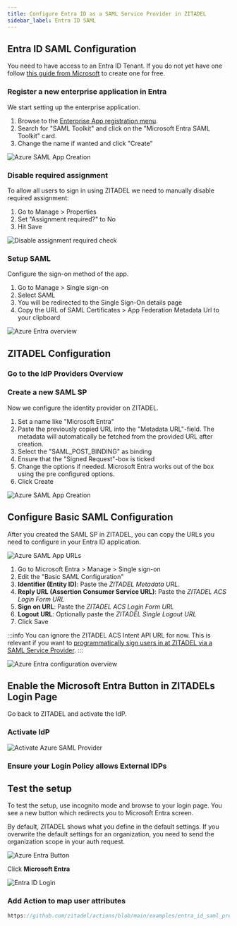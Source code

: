 ```yaml
---
title: Configure Entra ID as a SAML Service Provider in ZITADEL
sidebar_label: Entra ID SAML
---
```



<Intro provider="Entra ID (former Azure Active Directory)"/>

## Entra ID SAML Configuration

You need to have access to an Entra ID Tenant. If you do not yet have one follow [this guide from Microsoft](https://docs.microsoft.com/en-us/azure/active-directory/develop/quickstart-create-new-tenant) to create one for free.

### Register a new enterprise application in Entra

We start setting up the enterprise application.

1. Browse to the [Enterprise App registration menu](https://entra.microsoft.com/#view/Microsoft_AAD_IAM/AppGalleryBladeV2).
2. Search for "SAML Toolkit" and click on the "Microsoft Entra SAML Toolkit" card.
3. Change the name if wanted and click "Create"

![Azure SAML App Creation](/img/guides/azure_saml_app_create.png)

### Disable required assignment

To allow all users to sign in using ZITADEL we need to manually disable required assignment:

1. Go to Manage > Properties
2. Set "Assignment required?" to No
3. Hit Save

![Disable assignment required check](/img/guides/azure_disable_assignment_required.png)

### Setup SAML

Configure the sign-on method of the app.

1. Go to Manage > Single sign-on
2. Select SAML
3. You will be redirected to the Single Sign-On details page
4. Copy the URL of SAML Certificates > App Federation Metadata Url to your clipboard

![Azure Entra overview](/img/guides/azure_saml_overview.png)

## ZITADEL Configuration

### Go to the IdP Providers Overview

<IDPsOverview templates="SAML SP"/>

### Create a new SAML SP

Now we configure the identity provider on ZITADEL.

1. Set a name like "Microsoft Entra"
2. Paste the previously copied URL into the "Metadata URL"-field. The metadata will automatically be fetched from the provided URL after creation.
3. Select the "SAML_POST_BINDING" as binding
4. Ensure that the "Signed Request"-box is ticked
5. Change the options if needed. Microsoft Entra works out of the box using the pre configured options.
6. Click Create

<GeneralConfigDescription provider_account="Microsoft account" />

![Azure SAML App Creation](/img/guides/zitadel_azure_saml_provider.png)

## Configure Basic SAML Configuration

After you created the SAML SP in ZITADEL, you can copy the URLs you need to configure in your Entra ID application.

![Azure SAML App URLs](/img/guides/zitadel_azure_saml_provider_urls.png)

1. Go to Microsoft Entra > Manage > Single sign-on
2. Edit the "Basic SAML Configuration"
3. **Identifier (Entity ID)**: Paste the *ZITADEL Metadata URL*.
4. **Reply URL (Assertion Consumer Service URL)**: Paste the *ZITADEL ACS Login Form URL*
5. **Sign on URL**: Paste the *ZITADEL ACS Login Form URL*
5. **Logout URL**: Optionally paste the *ZITADEL Single Logout URL*
6. Click Save

:::info
You can ignore the ZITADEL ACS Intent API URL for now.
This is relevant if you want to [programmatically sign users in at ZITADEL via a SAML Service Provider](/guides/integrate/login-ui/external-login).
:::

![Azure Entra configuration overview](/img/guides/azure_saml_overview2.png)

## Enable the Microsoft Entra Button in ZITADELs Login Page

Go back to ZITADEL and activate the IdP.

### Activate IdP

<Activate/>

![Activate Azure SAML Provider](/img/guides/zitadel_activate_azure_saml.png)

### Ensure your Login Policy allows External IDPs

<CustomLoginPolicy/>

## Test the setup

<p>
To test the setup, use incognito mode and browse to your login page.
You see a new button which redirects you to Microsoft Entra screen.
</p>

By default, ZITADEL shows what you define in the default settings.
If you overwrite the default settings for an organization, you need to send the organization scope in your auth request.

![Azure Entra Button](/img/guides/zitadel_login_azure_saml.png)

Click **Microsoft Entra**

![Entra ID Login](/img/guides/microsoft_login.png)

### Add Action to map user attributes

<PrefillAction fields="username, firstname, lastname, displayname, email and email verified" provider="Entra"/>

```js reference
https://github.com/zitadel/actions/blob/main/examples/entra_id_saml_prefil_register_form.js
```